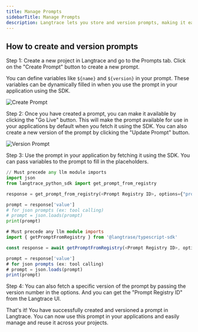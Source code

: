 ```yaml
---
title: Manage Prompts
sidebarTitle: Manage Prompts
description: Langtrace lets you store and version prompts, making it easy to manage and reuse them across your applications. 
---
```


## How to create and version prompts

Step 1: Create a new project in Langtrace and go to the Prompts tab. Click on the "Create Prompt" button to create a new prompt. 

You can define variables like `${name}` and `${version}` in your prompt. These variables can be dynamically filled in when you use the prompt in your application using the SDK.

![Create Prompt](/images/prompt_1.png)

Step 2: Once you have created a prompt, you can make it available by clicking the "Go Live" button. This will make the prompt available for use in your applications by default when you fetch it using the SDK. You can also create a new version of the prompt by clicking the "Update Prompt" button.

![Version Prompt](/images/prompt_2.png)

Step 3: Use the prompt in your application by fetching it using the SDK. You can pass variables to the prompt to fill in the placeholders.

<CodeGroup>

```python Python
// Must precede any llm module imports
import json
from langtrace_python_sdk import get_prompt_from_registry

response = get_prompt_from_registry(<Prompt Registry ID>, options={"prompt_version": 1, "variables": {"topic": "Healthcare", "rule1": "Be polite", "rule2": "If you do not know the answer, say I do not know. Do NOT make up stuff" } })

prompt = response['value']
# for json prompts (ex: tool calling)
# prompt = json.loads(prompt)
print(prompt)
```

```typescript Typescript
# Must precede any llm module imports
import { getPromptFromRegistry } from '@langtrase/typescript-sdk' 

const response = await getPromptFromRegistry(<Prompt Registry ID>, options={"prompt_version": 1, "variables": {"topic": "Healthcare", "rule1": "Be polite", "rule2": "If you do not know the answer, say I do not know. Do NOT make up stuff" } })

prompt = response['value']
# for json prompts (ex: tool calling)
# prompt = json.loads(prompt)
print(prompt)
```

</CodeGroup>

Step 4: You can also fetch a specific version of the prompt by passing the version number in the options. And you can get the "Prompt Registry ID" from the Langtrace UI.

That's it! You have successfully created and versioned a prompt in Langtrace. You can now use this prompt in your applications and easily manage and reuse it across your projects.
